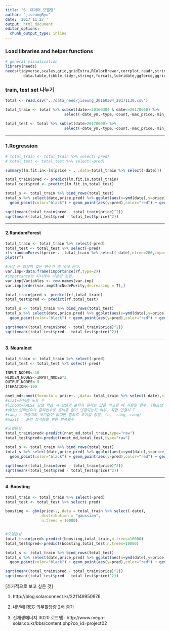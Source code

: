 ---
title: "6. 데이터 모델링"
author: "jiseungRyu"
date: '2017 11 27 '
output: html_document
editor_options: 
  chunk_output_type: inline
---

### Load libraries and helper functions
```{r, message = FALSE}
# general visualisation
library(needs)
needs(tidyverse,scales,grid,gridExtra,RColorBrewer,corrplot,readr,stringr,
        data.table,tibble,tidyr,stringr,forcats,lubridate,ggforce,ggridges,randomForest,nnet,gbm)
```

### train, test set 나누기
```{r}
total <- read.csv("../data_need/jiseung_20160304_20171130.csv")

total_train <- total %>% subset(date>=20160304 & date<=20170600) %>%
                          select(-date_ym,-type,-count,-max_price,-min_price)

total_test <- total %>% subset(date>20170600) %>% 
                          select(-date_ym,-type,-count,-max_price,-min_price)
```


------------------

### 1.Regression
```{r}
# total_train <- total_train %>% select(-pred)
# total_test <- total_test %>% select(-pred)

summary(lm.fit.in<-lm(price ~ . ,data=total_train %>% select(-date)))

total_train$pred <- predict(lm.fit.in,total_train)
total_test$pred <- predict(lm.fit.in,total_test)

total_s <- total_train %>% bind_rows(total_test)
total_s %>% select(date,price,pred) %>% ggplot(aes(x=ymd(date),y=price))+
  geom_point(color="black") + geom_point(aes(y=pred),color="red") + geom_vline(xintercept = ymd(20170530))

sqrt(mean((total_train$pred - total_train$price)^2))
sqrt(mean((total_test$pred - total_test$price)^2))
```


------------------

#### 2.RandomForest 
```{r}
total_train <- total_train %>% select(-pred)
total_test <- total_test %>% select(-pred)
rf<-randomForest(price~. ,total_train %>% select(-date),ntree=200,importance=T)
plot(rf)

#가장 큰 영향력 있는 변수가 맨 위에 온다.
var.imp<-data.frame(importance(rf,type=2))
#importance는 지니계수 사용한 것임.
var.imp$Variables <- row.names(var.imp)
var.imp[order(var.imp$IncNodePurity,decreasing = T),]

total_train$pred <- predict(rf,total_train)
total_test$pred <- predict(rf,total_test)

total_s <- total_train %>% bind_rows(total_test)
total_s %>% select(date,price,pred) %>% ggplot(aes(x=ymd(date),y=price))+
  geom_point(color="black") + geom_point(aes(y=pred),color="red") + geom_vline(xintercept = ymd(20170530))

sqrt(mean((total_train$pred - total_train$price)^2))
sqrt(mean((total_test$pred - total_test$price)^2))

```


------------------

####  3. Neuralnet
```{r}
total_train <- total_train %>% select(-pred)
total_test <- total_test %>% select(-pred)

INPUT_NODES<-10
HIDDEN_NODES<-INPUT_NODES*2
OUTPUT_NODES<-5
ITERATION<-100

nnet_md<-nnet(formula = price~. ,data= total_train %>% select(-date),size=5,linout = TRUE,rang = 0.1,skip=TRUE,maxit = ITERATION)
#sizt=은닉층 노드 수
#linout=FALSE 모델 학습 시 모델의 출력과 원하는 값을 비교할 때 사용할 함수. TRUE면 엔트로피,FALSE면 SSE가 사용된다.
#skip:입력변수가 출력변수로 은닉층 없이 연결되는지 여부, 직접 연결시 T
#rang : 가중치의 초기값이 없다면 임의로 초기값 정함, (n, -rang, rang)
#maxit : 훈련 최적화를 위한 반복횟수

#모델완성
total_train$pred<-predict(nnet_md,total_train,type="raw")
total_test$pred<-predict(nnet_md,total_test,type="raw")

total_s <- total_train %>% bind_rows(total_test)
total_s %>% select(date,price,pred) %>% ggplot(aes(x=ymd(date),y=price))+
  geom_point(color="black") + geom_point(aes(y=pred),color="red") + geom_vline(xintercept = ymd(20170530))

sqrt(mean((total_train$pred - total_train$price)^2))
sqrt(mean((total_test$pred - total_test$price)^2))
```


------------------

####  4. Boosting
```{r}
total_train <- total_train %>% select(-pred)
total_test <- total_test %>% select(-pred)

boosting <- gbm(price~., data = total_train %>% select(-date),
                distribution = "gaussian",
                n.trees = 10000)


#모델완성
total_train$pred<-predict(boosting,total_train,n.trees=10000)
total_test$pred<-predict(boosting,total_test,n.trees=10000)

total_s <- total_train %>% bind_rows(total_test)
total_s %>% select(date,price,pred) %>% ggplot(aes(x=ymd(date),y=price))+
  geom_point(color="black") + geom_point(aes(y=pred),color="red") + geom_vline(xintercept = ymd(20170530))

sqrt(mean((total_train$pred - total_train$price)^2))
sqrt(mean((total_test$pred - total_test$price)^2))
```



[추가적으로 보고 싶은 것]

1. http://blog.solarconnect.kr/221149950976

2. 내년에 REC 의무할당량 2배 증가

3. 신재생에너지 3020 로드맵 : http://www.mega-solar.co.kr/bbs/content.php?co_id=project02